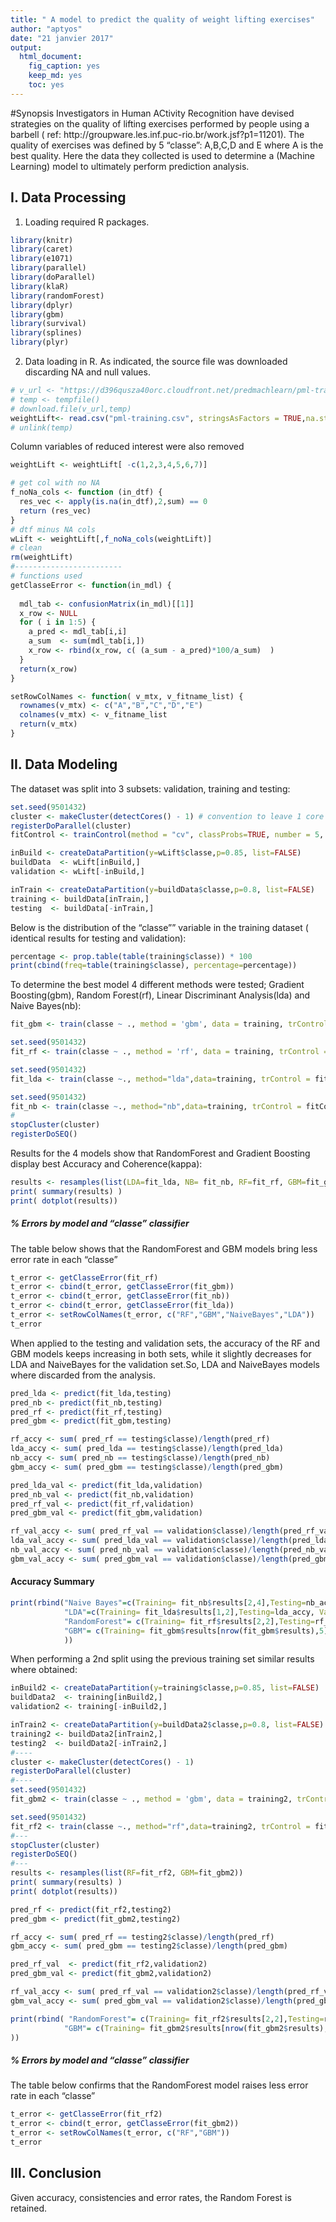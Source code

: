 ```yaml
---
title: " A model to predict the quality of weight lifting exercises"
author: "aptyos"
date: "21 janvier 2017"
output: 
  html_document: 
    fig_caption: yes
    keep_md: yes
    toc: yes
---
```


#Synopsis
Investigators in Human ACtivity Recognition have devised strategies on the quality of lifting exercises performed by 
people using a barbell ( ref: http://groupware.les.inf.puc-rio.br/work.jsf?p1=11201).
The quality of exercises was defined by 5 "classe": A,B,C,D and E where A is the best quality.
Here the data they collected is used to determine a (Machine Learning) model to ultimately perform prediction analysis.


## I. Data Processing

1. Loading required R packages.
```r
library(knitr)
library(caret)
library(e1071)
library(parallel)
library(doParallel)
library(klaR)
library(randomForest)
library(dplyr)
library(gbm)
library(survival)
library(splines)
library(plyr)
```

2. Data loading in R. 
As indicated, the source file was downloaded discarding NA and null values.
```r
# v_url <- "https://d396qusza40orc.cloudfront.net/predmachlearn/pml-training.csv"
# temp <- tempfile()
# download.file(v_url,temp)
weightLift<- read.csv("pml-training.csv", stringsAsFactors = TRUE,na.strings = c("NA","") )
# unlink(temp)
```

Column variables of reduced interest were also removed
```r
weightLift <- weightLift[ -c(1,2,3,4,5,6,7)]

# get col with no NA
f_noNa_cols <- function (in_dtf) {
  res_vec <- apply(is.na(in_dtf),2,sum) == 0
  return (res_vec)
}
# dtf minus NA cols
wLift <- weightLift[,f_noNa_cols(weightLift)]
# clean
rm(weightLift)
#------------------------
# functions used
getClasseError <- function(in_mdl) {
  
  mdl_tab <- confusionMatrix(in_mdl)[[1]]
  x_row <- NULL
  for ( i in 1:5) {
    a_pred <- mdl_tab[i,i]
    a_sum  <- sum(mdl_tab[i,])
    x_row <- rbind(x_row, c( (a_sum - a_pred)*100/a_sum)  )
  }
  return(x_row)
}

setRowColNames <- function( v_mtx, v_fitname_list) {
  rownames(v_mtx) <- c("A","B","C","D","E")
  colnames(v_mtx) <- v_fitname_list
  return(v_mtx)
}
```

## II. Data Modeling

The dataset was split into 3 subsets: validation, training and testing:
```r
set.seed(9501432)
cluster <- makeCluster(detectCores() - 1) # convention to leave 1 core for OS
registerDoParallel(cluster)
fitControl <- trainControl(method = "cv", classProbs=TRUE, number = 5, allowParallel = TRUE)

inBuild <- createDataPartition(y=wLift$classe,p=0.85, list=FALSE)
buildData  <- wLift[inBuild,]
validation <- wLift[-inBuild,]

inTrain <- createDataPartition(y=buildData$classe,p=0.8, list=FALSE)
training <- buildData[inTrain,]
testing  <- buildData[-inTrain,]
```


Below is the distribution of the "classe"" variable in the training dataset ( identical results for testing and validation):
```r
percentage <- prop.table(table(training$classe)) * 100
print(cbind(freq=table(training$classe), percentage=percentage))
``` 

To determine the best model 4 different methods were tested; Gradient Boosting(gbm), Random Forest(rf), Linear Discriminant Analysis(lda) and Naive Bayes(nb):
```r
fit_gbm <- train(classe ~ ., method = 'gbm', data = training, trControl = fitControl, verbose=FALSE )

set.seed(9501432)
fit_rf <- train(classe ~ ., method = 'rf', data = training, trControl = fitControl)

set.seed(9501432)
fit_lda <- train(classe ~., method="lda",data=training, trControl = fitControl)

set.seed(9501432)
fit_nb <- train(classe ~., method="nb",data=training, trControl = fitControl)
#
stopCluster(cluster)
registerDoSEQ()
```

Results for the 4 models show that RandomForest and Gradient Boosting display best Accuracy and Coherence(kappa):
```r
results <- resamples(list(LDA=fit_lda, NB= fit_nb, RF=fit_rf, GBM=fit_gbm))
print( summary(results) )
print( dotplot(results))
``` 


##### % Errors by model and "classe" classifier
The table below shows that the RandomForest and GBM models bring less error rate in each "classe"
```r
t_error <- getClasseError(fit_rf)
t_error <- cbind(t_error, getClasseError(fit_gbm))
t_error <- cbind(t_error, getClasseError(fit_nb))
t_error <- cbind(t_error, getClasseError(fit_lda))
t_error <- setRowColNames(t_error, c("RF","GBM","NaiveBayes","LDA"))
t_error
```


When applied to the testing and validation sets, the accuracy of the RF and GBM models keeps increasing in both sets,
while it slightly decreases for LDA and NaiveBayes for the validation set.So, LDA and NaiveBayes models where discarded from the analysis.
```r
pred_lda <- predict(fit_lda,testing)
pred_nb <- predict(fit_nb,testing)
pred_rf <- predict(fit_rf,testing)
pred_gbm <- predict(fit_gbm,testing)

rf_accy <- sum( pred_rf == testing$classe)/length(pred_rf)
lda_accy <- sum( pred_lda == testing$classe)/length(pred_lda)
nb_accy <- sum( pred_nb == testing$classe)/length(pred_nb)
gbm_accy <- sum( pred_gbm == testing$classe)/length(pred_gbm)

pred_lda_val <- predict(fit_lda,validation)
pred_nb_val <- predict(fit_nb,validation)
pred_rf_val <- predict(fit_rf,validation)
pred_gbm_val <- predict(fit_gbm,validation)

rf_val_accy <- sum( pred_rf_val == validation$classe)/length(pred_rf_val)
lda_val_accy <- sum( pred_lda_val == validation$classe)/length(pred_lda_val)
nb_val_accy <- sum( pred_nb_val == validation$classe)/length(pred_nb_val)
gbm_val_accy <- sum( pred_gbm_val == validation$classe)/length(pred_gbm_val)
```

#### Accuracy Summary
```r
print(rbind("Naive Bayes"=c(Training= fit_nb$results[2,4],Testing=nb_accy, Validation=nb_val_accy ),
            "LDA"=c(Training= fit_lda$results[1,2],Testing=lda_accy, Validation=lda_val_accy ),
            "RandomForest"= c(Training= fit_rf$results[2,2],Testing=rf_accy, Validation=rf_val_accy ),
            "GBM"= c(Training= fit_gbm$results[nrow(fit_gbm$results),5],Testing=gbm_accy, Validation=gbm_val_accy )
            ))
```


When performing a 2nd split using the previous training set similar results where obtained:
```r
inBuild2 <- createDataPartition(y=training$classe,p=0.85, list=FALSE)
buildData2  <- training[inBuild2,]
validation2 <- training[-inBuild2,]

inTrain2 <- createDataPartition(y=buildData2$classe,p=0.8, list=FALSE)
training2 <- buildData2[inTrain2,]
testing2  <- buildData2[-inTrain2,]
#----
cluster <- makeCluster(detectCores() - 1) 
registerDoParallel(cluster)
#----
set.seed(9501432)
fit_gbm2 <- train(classe ~ ., method = 'gbm', data = training2, trControl = fitControl, verbose=FALSE)

set.seed(9501432)
fit_rf2 <- train(classe ~., method="rf",data=training2, trControl = fitControl)
#---
stopCluster(cluster)
registerDoSEQ()
#---
results <- resamples(list(RF=fit_rf2, GBM=fit_gbm2))
print( summary(results) )
print( dotplot(results))

pred_rf <- predict(fit_rf2,testing2)
pred_gbm <- predict(fit_gbm2,testing2)

rf_accy <- sum( pred_rf == testing2$classe)/length(pred_rf)
gbm_accy <- sum( pred_gbm == testing2$classe)/length(pred_gbm)

pred_rf_val  <- predict(fit_rf2,validation2)
pred_gbm_val <- predict(fit_gbm2,validation2)

rf_val_accy <- sum( pred_rf_val == validation2$classe)/length(pred_rf_val)
gbm_val_accy <- sum( pred_gbm_val == validation2$classe)/length(pred_gbm_val)

print(rbind( "RandomForest"= c(Training= fit_rf2$results[2,2],Testing=rf_accy, Validation=rf_val_accy ),
            "GBM"= c(Training= fit_gbm2$results[nrow(fit_gbm2$results),5],Testing=gbm_accy, Validation=gbm_val_accy )
))
``` 

##### % Errors by model and "classe" classifier
The table below confirms that the RandomForest model raises less error rate in each "classe"
```r
t_error <- getClasseError(fit_rf2)
t_error <- cbind(t_error, getClasseError(fit_gbm2))
t_error <- setRowColNames(t_error, c("RF","GBM"))
t_error
``` 

## III. Conclusion
Given accuracy,  consistencies and error rates, the Random Forest is retained.


